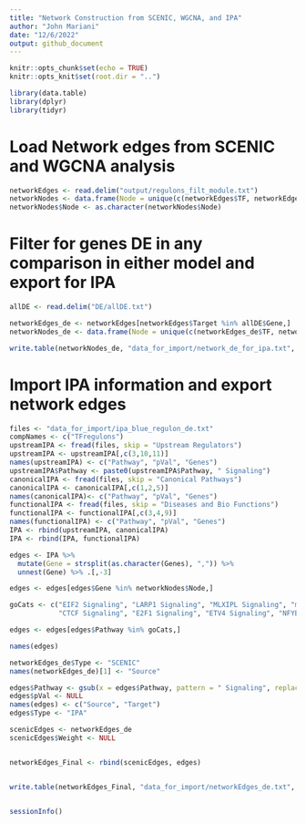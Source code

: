 ```yaml
---
title: "Network Construction from SCENIC, WGCNA, and IPA"
author: "John Mariani"
date: "12/6/2022"
output: github_document
---
```


```r
knitr::opts_chunk$set(echo = TRUE)
knitr::opts_knit$set(root.dir = "..")
```


```r

library(data.table)
library(dplyr)
library(tidyr)

```

# Load Network edges from SCENIC and WGCNA analysis

```r

networkEdges <- read.delim("output/regulons_filt_module.txt")
networkNodes <- data.frame(Node = unique(c(networkEdges$TF, networkEdges$Target)))
networkNodes$Node <- as.character(networkNodes$Node)


```

# Filter for genes DE in any comparison in either model and export for IPA

```r

allDE <- read.delim("DE/allDE.txt")

networkEdges_de <- networkEdges[networkEdges$Target %in% allDE$Gene,]
networkNodes_de <- data.frame(Node = unique(c(networkEdges_de$TF, networkEdges_de$Target)))

write.table(networkNodes_de, "data_for_import/network_de_for_ipa.txt", sep = "\t", quote = F, row.names = F)


```

# Import IPA information and export network edges

```r

files <- "data_for_import/ipa_blue_regulon_de.txt"
compNames <- c("TFregulons")
upstreamIPA <- fread(files, skip = "Upstream Regulators")
upstreamIPA <- upstreamIPA[,c(3,10,11)]
names(upstreamIPA) <- c("Pathway", "pVal", "Genes")
upstreamIPA$Pathway <- paste0(upstreamIPA$Pathway, " Signaling")
canonicalIPA <- fread(files, skip = "Canonical Pathways")
canonicalIPA <- canonicalIPA[,c(1,2,5)]
names(canonicalIPA)<- c("Pathway", "pVal", "Genes")
functionalIPA <- fread(files, skip = "Diseases and Bio Functions")
functionalIPA <- functionalIPA[,c(3,4,9)]
names(functionalIPA) <- c("Pathway", "pVal", "Genes")
IPA <- rbind(upstreamIPA, canonicalIPA)
IPA <- rbind(IPA, functionalIPA)

edges <- IPA %>% 
  mutate(Gene = strsplit(as.character(Genes), ",")) %>% 
  unnest(Gene) %>% .[,-3]

edges <- edges[edges$Gene %in% networkNodes$Node,]

goCats <- c("EIF2 Signaling", "LARP1 Signaling", "MLXIPL Signaling", "mTOR Signaling", "MYC Signaling", "MYCN Signaling", "Oxidative Phosphorylation", "RICTOR Signaling", "Synthesis of protein", "TP53 Signaling", "YAP1 Signaling", "CEBPZ Signaling",
            "CTCF Signaling", "E2F1 Signaling", "ETV4 Signaling", "NFYB Signaling")

edges <- edges[edges$Pathway %in% goCats,]

names(edges)

networkEdges_de$Type <- "SCENIC"
names(networkEdges_de)[1] <- "Source"

edges$Pathway <- gsub(x = edges$Pathway, pattern = " Signaling", replacement = "")
edges$pVal <- NULL
names(edges) <- c("Source", "Target")
edges$Type <- "IPA"

scenicEdges <- networkEdges_de
scenicEdges$Weight <- NULL


networkEdges_Final <- rbind(scenicEdges, edges)


write.table(networkEdges_Final, "data_for_import/networkEdges_de.txt", quote = F, row.names = F, sep = "\t")



```


```r

sessionInfo()

```